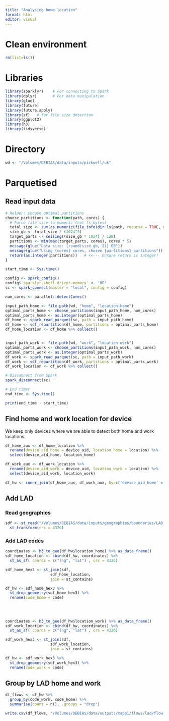 ```yaml
---
title: "Analysing home location"
format: html
editor: visual
---
```


# Clean environment

```r
rm(list=ls())
```

# Libraries

```r
library(sparklyr)    # For connecting to Spark
library(dplyr)       # For data manipulation
library(glue)
library(future)
library(future.apply)
library(sf)   # for file size detection
library(ggplot2)
library(h3)
library(tidyverse)
```

# Directory

```r
wd <- "/Volumes/DEBIAS/data/inputs/pickwell/uk"
```


# Parquetised

## Read input data

```r
# Helper: choose optimal partitions
choose_partitions <- function(path, cores) {
  # Force file size to numeric (not fs_bytes)
  total_size <- sum(as.numeric(file_info(dir_ls(path, recurse = TRUE, glob = "*.csv.gz"))$size))
  size_gb <- total_size / (1024^3)
  target_parts <- ceiling((size_gb * 1024) / 128)
  partitions <- min(max(target_parts, cores), cores * 5)
  message(glue("Data size: {round(size_gb, 2)} GB"))
  message(glue("Using {cores} cores, chosen {partitions} partitions"))
  return(as.integer(partitions))   # <<--- Ensure return is integer!
}

start_time <- Sys.time()

config <- spark_config()
config$`sparklyr.shell.driver-memory` <- '8G'
sc <- spark_connect(master = "local", config = config)

num_cores <- parallel::detectCores()

input_path_home <- file.path(wd, "home", "location-home")
optimal_parts_home <- choose_partitions(input_path_home, num_cores)
optimal_parts_home <- as.integer(optimal_parts_home)   
df_home <- spark_read_parquet(sc, path = input_path_home)
df_home <- sdf_repartition(df_home, partitions = optimal_parts_home)
df_home_location <- df_home %>% collect()


input_path_work <- file.path(wd, "work", "location-work")
optimal_parts_work <- choose_partitions(input_path_work, num_cores)
optimal_parts_work <- as.integer(optimal_parts_work)   
df_work <- spark_read_parquet(sc, path = input_path_work)
df_work <- sdf_repartition(df_work, partitions = optimal_parts_work)
df_work_location <- df_work %>% collect()

# Disconnect from Spark
spark_disconnect(sc)

# End timer
end_time <- Sys.time()

print(end_time - start_time)
```
## Find home and work location for device

We keep only devices where we are able to detect both home and work locations.

```r
df_home_aux <- df_home_location %>% 
  rename(device_aid_home = device_aid, location_home = location) %>%
  select(device_aid_home, location_home)

df_work_aux <- df_work_location %>% 
  rename(device_aid_work = device_aid, location_work = location) %>%
  select(device_aid_work, location_work)

df_hw <- inner_join(df_home_aux, df_work_aux, by=c('device_aid_home' = 'device_aid_work'))
```

## Add LAD

### Read geographies

```r
sdf <- st_read("/Volumes/DEBIAS/data/inputs/geographies/boundaries/LAD_Dec_2021_GB_BFC_2022_simplified.gpkg") %>% 
  st_transform(crs = 4326)
```
### Add LAD codes

```r
coordinates <- h3_to_geo(df_hw$location_home) %>% as_data_frame()
sdf_home_location <- cbind(df_hw, coordinates) %>% 
  st_as_sf( coords = c("lng", "lat") , crs = 4326)

sdf_home_hex3 <- st_join(sdf, 
                    sdf_home_location,
                    join = st_contains) 

df_hw <- sdf_home_hex3 %>%
  st_drop_geometry(sdf_home_hex3) %>%
  rename(code_home = code)
  
  
  
  
coordinates <- h3_to_geo(df_hw$location_work) %>% as_data_frame()
sdf_work_location <- cbind(df_hw, coordinates) %>% 
  st_as_sf( coords = c("lng", "lat") , crs = 4326)

sdf_work_hex3 <- st_join(sdf, 
                    sdf_work_location,
                    join = st_contains) 

df_hw <- sdf_work_hex3 %>%
  st_drop_geometry(sdf_work_hex3) %>%
  rename(code_work = code)
```

## Group by LAD home and work

```r
df_flows <- df_hw %>%
  group_by(code_work, code_home) %>%
  summarise(count = n(), .groups = "drop")

write.csv(df_flows, "/Volumes/DEBIAS/data/outputs/mapp1/flows/lad/flow-home-work_lad_htw_pw.csv")
```

